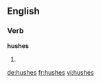 ==English==

===Verb===
'''hushes'''

# {{third-person singular of|hush}}

[[de:hushes]]
[[fr:hushes]]
[[vi:hushes]]